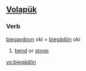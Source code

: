 ==[[Volapük]]==
===Verb===
[[biegaydoyn]] oki = [[biegädön]] oki  
# [[bend]] or [[stoop]]

[[vo:biegädön]]